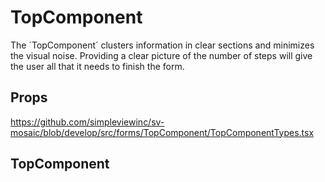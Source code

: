 
<Meta title='FormFields/TopComponent/Readme' />

# TopComponent

The ´TopComponent´ clusters information in clear sections and minimizes the visual noise. Providing 
a clear picture of the number of steps will give the user all that it needs to finish the form.

## Props

https://github.com/simpleviewinc/sv-mosaic/blob/develop/src/forms/TopComponent/TopComponentTypes.tsx

## TopComponent

<Preview withSource='none'>
  <stories.Example />
</Preview>
